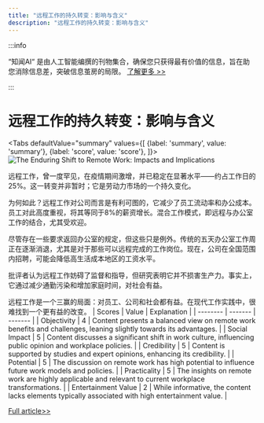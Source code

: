 ```yaml
---
title: "远程工作的持久转变：影响与含义"
description: "远程工作的持久转变：影响与含义"
---
```



:::info

“知闻AI“ 是由人工智能编撰的刊物集合，确保您只获得最有价值的信息，旨在助您消除信息差，突破信息茧房的局限。  [了解更多 >>](/)

:::

# 远程工作的持久转变：影响与含义


<Tabs
	defaultValue="summary"
	values={[
	{label: 'summary', value: 'summary'},
	{label: 'score', value: 'score'},
]}>
<TabItem value="summary">
<img
  src="https://image.informedainews.com/2024/06/Soc-vVN-1717722944-0.jpg"
  alt="The Enduring Shift to Remote Work: Impacts and Implications"
/>



远程工作，曾一度罕见，在疫情期间激增，并已稳定在显著水平——约占工作日的25%。这一转变并非暂时；它是劳动力市场的一个持久变化。

为何如此？远程工作对公司而言是有利可图的，它减少了员工流动率和办公成本。员工对此高度重视，将其等同于8%的薪资增长。混合工作模式，即远程与办公室工作的结合，尤其受欢迎。

尽管存在一些要求返回办公室的规定，但这些只是例外。传统的五天办公室工作周正在逐渐消退，尤其是对于那些可以远程完成的工作岗位。现在，公司在全国范围内招聘，可能会降低高生活成本地区的工资水平。

批评者认为远程工作妨碍了监督和指导，但研究表明它并不损害生产力。事实上，它通过减少通勤污染和增加家庭时间，对社会有益。

远程工作是一个三赢的局面：对员工、公司和社会都有益。在现代工作实践中，很难找到一个更有益的改变。
</TabItem>
<TabItem value="score">
	| Scores     | Value   | Explanation |
	| -------- | ------- | ------- |
	| Objectivity  | 4    | Content presents a balanced view on remote work benefits and challenges, leaning slightly towards its advantages.    |
	| Social Impact | 5     | Content discusses a significant shift in work culture, influencing public opinion and workplace policies.    |
	| Credibility    | 5    | Content is supported by studies and expert opinions, enhancing its credibility.    |
	| Potential    | 5    | The discussion on remote work has high potential to influence future work models and policies.    |
	| Practicality    | 5    | The insights on remote work are highly applicable and relevant to current workplace transformations.    |
	| Entertainment Value    | 2    | While informative, the content lacks elements typically associated with high entertainment value.    |
</TabItem>
</Tabs>

[Full article>>](https://www.cnbc.com/2024/06/06/why-a-five-day-return-to-office-is-unlikely-stanford-economist-says.html)

